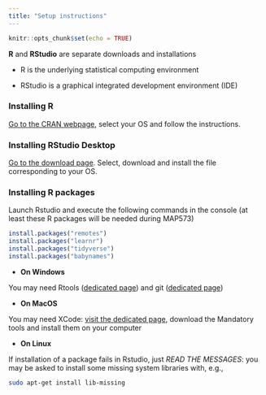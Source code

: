 ```yaml
---
title: "Setup instructions"
---
```


```r
knitr::opts_chunk$set(echo = TRUE)
```

**R** and **RStudio** are separate downloads and installations

- R is the underlying statistical computing environment

- RStudio is a graphical integrated development environment (IDE)

### Installing R

[Go to the CRAN webpage](https://cran.r-project.org/), select your OS and follow the instructions.

### Installing RStudio Desktop

[Go to the download page](https://rstudio.com/products/rstudio/download/#download). Select, download and install the file corresponding to your OS.

### Installing R packages

Launch Rstudio and execute the following commands in the console (at least these R packages will be needed during MAP573)

```r
install.packages("remotes")
install.packages("learnr")
install.packages("tidyverse")
install.packages("babynames")
```

- **On Windows**

You may need Rtools ([dedicated page](https://cran.r-project.org/bin/windows/Rtools/)) and git ([dedicated page](https://git-scm.com/download/win))

- **On MacOS**

You may need XCode: [visit the dedicated page](https://mac.r-project.org/tools/), download the Mandatory tools and install them on your computer

- **On Linux**

If installation of a package fails in Rstudio, just _READ THE MESSAGES_: you may be asked to install some missing system libraries with, e.g.,

```bash
sudo apt-get install lib-missing
```
